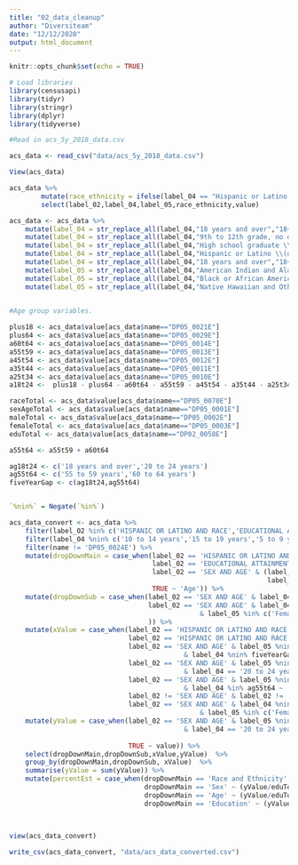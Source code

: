 ```yaml
---
title: "02_data_cleanup"
author: "Diversiteam"
date: "12/12/2020"
output: html_document
---
```


```r
knitr::opts_chunk$set(echo = TRUE)
```
```r
# Load libraries
library(censusapi)
library(tidyr)
library(stringr)
library(dplyr)
library(tidyverse)
```

```r
#Read in acs_5y_2018_data.csv

acs_data <- read_csv("data/acs_5y_2018_data.csv")
```

```r
View(acs_data)
```
```r
acs_data %>% 
        mutate(race_ethnicity = ifelse(label_04 == "Hispanic or Latino (of any race)",label_04,label_05)) %>%
        select(label_02,label_04,label_05,race_ethnicity,value)
```


```r
acs_data <- acs_data %>%
    mutate(label_04 = str_replace_all(label_04,"18 years and over","18+ years")) %>%
    mutate(label_04 = str_replace_all(label_04,"9th to 12th grade, no diploma","No HS Diploma")) %>%
    mutate(label_04 = str_replace_all(label_04,"High school graduate \\(includes equivalency\\)","HS Graduate")) %>%
    mutate(label_04 = str_replace_all(label_04,"Hispanic or Latino \\(of any race\\)","Hispanic or Latino")) %>%
    mutate(label_04 = str_replace_all(label_04,"18 years and over","18+ years"))%>%
    mutate(label_05 = str_replace_all(label_04,"American Indian and Alaska Native alone","First Nation"))%>%
    mutate(label_05 = str_replace_all(label_04,"Black or African American alone","Black or African American"))%>%
    mutate(label_05 = str_replace_all(label_04,"Native Hawaiian and Other Pacific Islander alone","Pacific Islander"))
    
```


```r
#Age group variables.

plus18 <- acs_data$value[acs_data$name=="DP05_0021E"]
plus64 <- acs_data$value[acs_data$name=="DP05_0029E"]
a60t64 <- acs_data$value[acs_data$name=="DP05_0014E"]
a55t59 <- acs_data$value[acs_data$name=="DP05_0013E"]
a45t54 <- acs_data$value[acs_data$name=="DP05_0012E"]
a35t44 <- acs_data$value[acs_data$name=="DP05_0011E"]
a25t34 <- acs_data$value[acs_data$name=="DP05_0010E"]
a18t24 <-  plus18 - plus64 - a60t64 - a55t59 - a45t54 - a35t44 - a25t34

raceTotal <- acs_data$value[acs_data$name=="DP05_0070E"]
sexAgeTotal <- acs_data$value[acs_data$name=="DP05_0001E"]
maleTotal <- acs_data$value[acs_data$name=="DP05_0002E"]
femaleTotal <- acs_data$value[acs_data$name=="DP05_0003E"]
eduTotal <- acs_data$value[acs_data$name=="DP02_0058E"]

a55t64 <- a55t59 + a60t64

ag18t24 <- c('18 years and over','20 to 24 years')
ag55t64 <- c('55 to 59 years','60 to 64 years')
fiveYearGap <- c(ag18t24,ag55t64)



```



```r
`%nin%` = Negate(`%in%`)

acs_data_convert <- acs_data %>%
    filter(label_02 %in% c('HISPANIC OR LATINO AND RACE','EDUCATIONAL ATTAINMENT','SEX AND AGE')) %>%
    filter(label_04 %nin% c('10 to 14 years','15 to 19 years','5 to 9 years','62 years and over')) %>%
    filter(name != 'DP05_0024E') %>%
    mutate(dropDownMain = case_when(label_02 == 'HISPANIC OR LATINO AND RACE' ~ 'Race and Ethnicity',
                                    label_02 == 'EDUCATIONAL ATTAINMENT'~'Education',
                                    label_02 == 'SEX AND AGE' & (label_04 %in% c('Female','Male') |  
                                                                 label_05 %in% c('Female','Male')) ~ 'Sex',
                                    TRUE ~ 'Age')) %>%
    mutate(dropDownSub = case_when(label_02 == 'SEX AND AGE' & label_04 %in% c('Female','Male') ~ 'Total',
                                   label_02 == 'SEX AND AGE' & label_04 %nin% c('Female','Male')
                                                & label_05 %in% c('Female','Male') ~ label_04
                                   )) %>%
    mutate(xValue = case_when(label_02 == 'HISPANIC OR LATINO AND RACE' & label_04 == 'Hispanic or Latino (of any race)' ~ label_04,
                              label_02 == 'HISPANIC OR LATINO AND RACE' & label_04 == 'Not Hispanic or Latino' ~ label_05,
                              label_02 == 'SEX AND AGE' & label_05 %nin% c('Female','Male')
                                            & label_04 %nin% fiveYearGap ~ label_04,
                              label_02 == 'SEX AND AGE' & label_05 %nin% c('Female','Male')
                                            & label_04 == '20 to 24 years' ~ '18 to 24 years',
                              label_02 == 'SEX AND AGE' & label_05 %nin% c('Female','Male')
                                            & label_04 %in% ag55t64 ~ '55 to 64 years',
                              label_02 != 'SEX AND AGE' & label_02 != 'HISPANIC OR LATINO AND RACE' ~ label_04,
                              label_02 == 'SEX AND AGE' & label_04 %nin% c('Female','Male')
                                                & label_05 %in% c('Female','Male') ~ label_05)) %>%
    mutate(yValue = case_when(label_02 == 'SEX AND AGE' & label_05 %nin% c('Female','Male')
                                            & label_04 == '20 to 24 years' ~ a18t24,
                              
                              TRUE ~ value)) %>%
    select(dropDownMain,dropDownSub,xValue,yValue)  %>%
    group_by(dropDownMain,dropDownSub, xValue)  %>% 
    summarise(yValue = sum(yValue)) %>%
    mutate(percentEst = case_when(dropDownMain == 'Race and Ethnicity' ~ (yValue/raceTotal) * 100,
                                  dropDownMain == 'Sex' ~ (yValue/eduTotal) * 100,
                                  dropDownMain == 'Age' ~ (yValue/eduTotal) * 100,
                                  dropDownMain == 'Education' ~ (yValue/eduTotal)* 100))
    
    
```

```r
view(acs_data_convert)
```

```r
write_csv(acs_data_convert, "data/acs_data_converted.csv")
```

